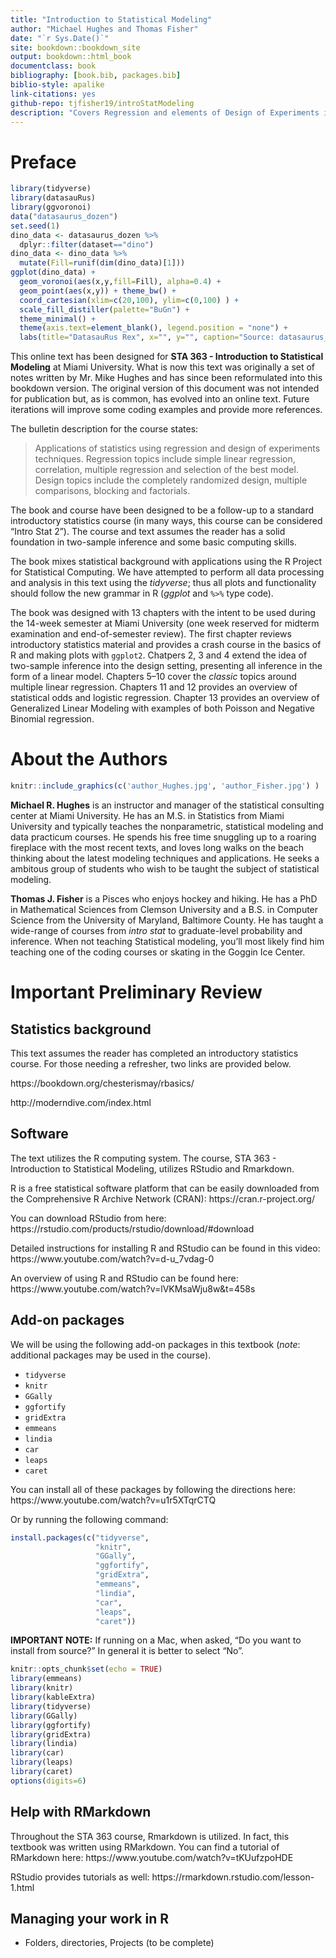 ```yaml
--- 
title: "Introduction to Statistical Modeling"
author: "Michael Hughes and Thomas Fisher"
date: "`r Sys.Date()`"
site: bookdown::bookdown_site
output: bookdown::html_book
documentclass: book
bibliography: [book.bib, packages.bib]
biblio-style: apalike
link-citations: yes
github-repo: tjfisher19/introStatModeling
description: "Covers Regression and elements of Design of Experiments in R using the tidyverse."
---
```





# Preface{-}

```r
library(tidyverse)
library(datasauRus)
library(ggvoronoi)
data("datasaurus_dozen")
set.seed(1)
dino_data <- datasaurus_dozen %>%
  dplyr::filter(dataset=="dino")
dino_data <- dino_data %>%
  mutate(Fill=runif(dim(dino_data)[1]))
ggplot(dino_data) + 
  geom_voronoi(aes(x,y,fill=Fill), alpha=0.4) + 
  geom_point(aes(x,y)) + theme_bw() + 
  coord_cartesian(xlim=c(20,100), ylim=c(0,100) ) + 
  scale_fill_distiller(palette="BuGn") + 
  theme_minimal() + 
  theme(axis.text=element_blank(), legend.position = "none") + 
  labs(title="DatasauRus Rex", x="", y="", caption="Source: datasaurus_dozen from datasauRus package")
```


This online text has been designed for **STA 363 - Introduction to Statistical Modeling** at Miami University. What is now this text was originally a set of notes written by Mr. Mike Hughes and has since been reformulated into this bookdown version. The original version of this document was not intended for publication but, as is common, has evolved into an online text. Future iterations will improve some coding examples and provide more references.

The bulletin description for the course states:

> Applications of statistics using regression and design of experiments techniques. Regression topics include simple linear regression, correlation, multiple regression and selection of the best model. Design topics include the completely randomized design, multiple comparisons, blocking and factorials.

The book and course have been designed to be a follow-up to a standard introductory statistics course (in many ways, this course can be considered "Intro Stat 2"). The course and text assumes the reader has a solid foundation in two-sample inference and some basic computing skills.

The book mixes statistical background with applications using the R Project for Statistical Computing. We have attempted to perform all data processing and analysis in this text using the *tidyverse*; thus all plots and functionality should follow the new grammar in R (*ggplot* and `%>%` type code).

The book was designed with 13 chapters with the intent to be used during the 14-week semester at Miami University (one week reserved for midterm examination and end-of-semester review). The first chapter reviews introductory statistics material and provides a crash course in the basics of R and making plots with `ggplot2`. Chatpers 2, 3 and 4 extend the idea of two-sample inference into the design setting, presenting all inference in the form of a linear model. Chapters 5--10 cover the *classic* topics around multiple linear regression. Chapters 11 and 12 provides an overview of statistical odds and logistic regression. Chapter 13 provides an overview of Generalized Linear Modeling with examples of both Poisson and Negative Binomial regression.

# About the Authors{-}

```r
knitr::include_graphics(c('author_Hughes.jpg', 'author_Fisher.jpg') )
```


**Michael R. Hughes** is an instructor and manager of the statistical consulting center at Miami University. He has an M.S. in Statistics from Miami University and typically teaches the nonparametric, statistical modeling and data practicum courses. He spends his free time snuggling up to a roaring fireplace with the most recent texts, and loves long walks on the beach thinking about the latest modeling techniques and applications. He seeks a ambitous group of students who wish to be taught the subject of statistical modeling. 

**Thomas J. Fisher** is a Pisces who enjoys hockey and hiking. He has a PhD in Mathematical Sciences from Clemson University and a B.S. in Computer Science from the University of Maryland, Baltimore County. He has taught a wide-range of courses from *intro stat* to graduate-level probability and inference. When not teaching Statistical modeling, you'll most likely find him teaching one of the coding courses or skating in the Goggin Ice Center. 

# Important Preliminary Review{-}

## Statistics background{-}

This text assumes the reader has completed an introductory statistics course. For those needing a refresher, two links are provided below.

https://bookdown.org/chesterismay/rbasics/

http://moderndive.com/index.html

## Software{-}

The text utilizes the R computing system. The course, STA 363 - Introduction to Statistical Modeling, utilizes RStudio and Rmarkdown. 

R is a free statistical software platform that can be easily downloaded from the Comprehensive R Archive Network (CRAN): https://cran.r-project.org/

You can download RStudio from here: https://rstudio.com/products/rstudio/download/#download

Detailed instructions for installing R and RStudio can be found in this video: https://www.youtube.com/watch?v=d-u_7vdag-0

An overview of using R and RStudio can be found here: https://www.youtube.com/watch?v=lVKMsaWju8w&t=458s

## Add-on packages{-}

We will be using the following add-on packages in this textbook (*note*: additional packages may be used in the course).

* `tidyverse`
* `knitr`
* `GGally`
* `ggfortify`
* `gridExtra`
* `emmeans`
* `lindia`
* `car`
* `leaps`
* `caret`

You can install all of these packages by following the directions here: https://www.youtube.com/watch?v=u1r5XTqrCTQ

Or by running the following command:

```r
install.packages(c("tidyverse",
                   "knitr",
                   "GGally",
                   "ggfortify",
                   "gridExtra",
                   "emmeans",
                   "lindia",
                   "car",
                   "leaps",
                   "caret"))
```

**IMPORTANT NOTE:** If running on a Mac, when asked, "Do you want to install from source?" In general it is better to select "No".


```r
knitr::opts_chunk$set(echo = TRUE)
library(emmeans)
library(knitr)
library(kableExtra)
library(tidyverse)
library(GGally)
library(ggfortify)
library(gridExtra)
library(lindia)
library(car)
library(leaps)
library(caret)
options(digits=6)
```

## Help with RMarkdown{-}

Throughout the STA 363 course, Rmarkdown is utilized. In fact, this textbook was written using RMarkdown. You can find a tutorial of RMarkdown here: https://www.youtube.com/watch?v=tKUufzpoHDE

RStudio provides tutorials as well: https://rmarkdown.rstudio.com/lesson-1.html

## Managing your work in R{-}

* Folders, directories, Projects (to be complete)



